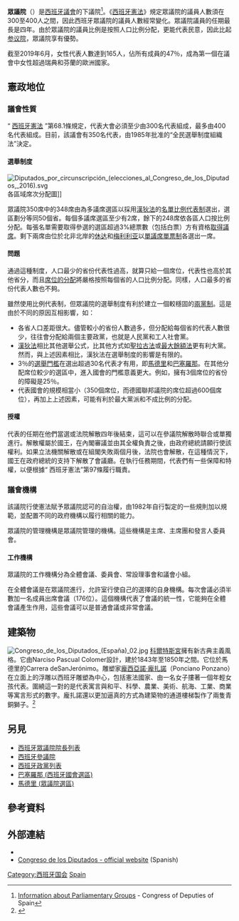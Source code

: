 {{Infobox legislature
| background_color  = #900000
| name               = 眾議院
| native_name        = ''{{lang|es|Congreso de los Diputados}}''
| transcription_name =
| legislature        = 
| coa_pic            = Coat of Arms of the Congress of Spain.svg
| coa_res            = 150px
| coa-pic            =
| coa-res            =
| house_type = [[西班牙|西班牙]][[議會|議會]][[下議院|下議院]]
| body               =
| foundation         = 1834年
| houses             =
| leader1_type       = {{link-en|议长|President of the Congress of Deputies}}
| leader1  = [[梅里切爾·巴泰特|梅里切爾·巴泰特]]
| party1             = [[加泰隆尼亚社会主义者党|加泰社会党]]
| election1          = 2019年5月21日
| leader2_type       = 第一副议长
| leader2            = {{es-link|阿方索·罗德里格斯·戈麦斯·德·塞利斯|Alfonso Rodríguez Gómez de Celis}}
| party2             = [[西班牙工人社会党|工人社会党]]
| election2          = 2019年12月3日
| leader3_type       = 第一秘书长
| leader3            = {{en-link|杰拉尔多·皮萨雷洛|Gerardo Pisarello}}
| party3             = [[共同我们能|共同我们能]]
| election3          = 2019年12月3日
| leader4_type       = [[西班牙首相|首相]]
| leader4            = [[佩德羅·桑切斯|佩德羅·桑切斯]]
| party4             = [[西班牙工人社会党|工人社会党]]
| election4          = 2018年6月1日
| leader5_type       = {{link-en|反对党领袖|Leader of the Opposition (Spain)}}
| leader5            = [[巴勃羅·卡薩多|巴勃羅·卡薩多]]
| party5             = [[人民党_(西班牙)|人民党]]
| election5          = 2018年7月21日
| members            = 350
| structure1         = Congreso de los Diputados de la XIV legislatura de España.svg
| structure1_res     = 250px
| structure2         = 
| structure2_res     =
| voting_system1     = [[名單比例代表制|名單比例代表制]]<br/>[[漢狄法|漢狄法]]
| last_election1 = [[2019年11月西班牙大選|2019年11月10日]]
| next_election1 = 2023年或之前
| session_room       = Sesión Solemne en el Congreso de los Diputados.jpg
| session_res        = 250px
| meeting_place      = [[科爾特斯宮|科尔特斯宫]]<br/>[[西班牙王國|西班牙王國]]<br/>[[马德里自治区|马德里自治区]][[马德里|马德里市]]
| political_groups1  = '''[[第二次桑切斯内阁|执政联盟]] (155)'''
*{{Color box|#E32636|border=darkgray}} [[西班牙工人社会党|工人社会党]] (120)
*{{Color box|#7B4977|border=darkgray}} [[聯合我們能|聯合我們能]] (35)
**{{Color box|#5A205A|border=darkgray}} [[我們能_(西班牙)|我们能]] (25)
**{{Color box|#732021|border=darkgray}} [[联合左翼_(西班牙)|联合左翼]] (5)
**{{Color box|#AD275C|border=darkgray}} [[共同我们能|共同我们能]] (4)
**{{Color box|#DDDDDD|border=darkgray}} [[无党籍|无党籍]] (1)
'''[[信任供给|信任供给]] (34)'''
*{{Color box|#ffb232|border=darkgray}} [[加泰羅尼亞共和左翼－主權主義者|加泰共和左翼－主权者]] (13)
**{{Color box|#ffb232|border=darkgray}} [[加泰罗尼亚共和左翼|加泰共和左翼]] (12)
**{{Color box|#d91670|border=darkgray}} [[主权主义者|主权者]] (1)
*{{Color box|#4aae4a|border=darkgray}} [[巴斯克民族主义党|巴斯克民族主义党]] (6)
*{{Color box|#b5cf19|border=darkgray}} [[巴斯克地区联合|巴斯克地区联合]] (5)
*{{Color box|#4E7972|border=darkgray}} 多元政團 (7)
**{{Color box|#0263ac|border=darkgray}} [[加泰罗尼亚欧洲民主党|加泰欧洲民主党]] (4)
**{{Color box|#10dec4|border=darkgray}} [[更多国家|更多国家]] (2)
**{{Color box|#da5c32|border=darkgray}} {{en-link|更多投入|Més Compromís}} (1)
*{{Color box|#000000|border=darkgray}} 混合政团 (3)
**{{color box|#639e42|border=darkgray}} {{link-en|新加那利|New Canaries}} (1)
**{{Color box|#027252|border=darkgray}} {{link-en|特鲁埃尔存在|Teruel Existe}} (1)
**{{Color box|#c2ce0b|border=darkgray}} {{link-en|坎塔布里亚地方黨|Regionalist Party of Cantabria}} (1)<ref>{{cite web|url=https://www.elespanol.com/espana/politica/20200113/prc-psoe-cierran-crisis-revilla-presupuestos-sanchez/459455111_0.html|title=El PRC y el PSOE cierran su crisis a cambio del apoyo de Revilla a los Presupuestos de Sánchez|work=[[El_Español|El Español]]|date=January 13, 2020|language=es|access-date=June 5, 2020|archive-date=2021-07-05|archive-url=https://web.archive.org/web/20210705043440/https://www.elespanol.com/espana/politica/20200113/prc-psoe-cierran-crisis-revilla-presupuestos-sanchez/459455111_0.html|dead-url=no}}</ref>
'''[[在野黨|在野黨]] (161)'''
*{{Color box|#1d84ce|border=darkgray}} [[人民黨_(西班牙)|人民黨]] (88)
*{{Color box|#63be22|border=darkgray}} [[呼声_(政党)|呼声]] (52)
*{{Color box|#eb6109|border=darkgray}} [[公民－公民党|公民党]] (9)
*{{Color box|#000000|border=darkgray}} 混合政團 (7)
**{{color box|#ffed00|border=darkgray}} [[人民团结候选人|人民团结候选人]] (2)
**{{Color box|#00599b|border=darkgray}} [[纳瓦拉人民联盟|纳瓦拉人民联盟]] (2)
**{{color box|#ffd600|border=darkgray}} {{link-en|加那利聯盟|Canarian Coalition}} (1)
**{{Color box|#10286b|border=darkgray}} {{link-en|亚斯图里亚斯论坛|Asturias Forum}} (1)
**{{Color box|#DDDDDD|border=darkgray}} [[無黨籍|無黨籍]] (1)
*{{Color box|#4E7972|border=darkgray}} 多元政團 (5)
**{{Color box|#01c7ae|border=darkgray}} {{link-en|一起为了加泰隆尼亚|Together for Catalonia (2020)}} (4)
**{{Color box|#adceef|border=darkgray}} [[加利西亚民族主义集团|加利西亚民族主义集团]] (1)
| political_groups2  =
| committees1        =
| joint_committees   =
| website            = {{url|congreso.es}}
| rules              =
| footnotes          =
}}
'''眾議院'''（{{lang-es|Congreso de los Diputados}}）是[[西班牙議會|西班牙議會]]的下議院<ref>[http://www.congreso.es/portal/page/portal/Congreso/Congreso/GruPar/InfoGruPar Information about Parliamentary Groups] {{Wayback|url=http://www.congreso.es/portal/page/portal/Congreso/Congreso/GruPar/InfoGruPar |date=20111207114959 }} - Congress of Deputies of Spain</ref>。《[[西班牙憲法|西班牙憲法]]》規定眾議院的議員人數須在300至400人之間，因此西班牙眾議院的議員人數經常變化。眾議院議員的任期最長是四年。由於眾議院的議員比例是按照人口比例分配，更能代表民意，因此比起[[參議院_(西班牙)|参议院]]，眾議院享有優勢。

截至2019年6月，女性代表人數達到165人，佔所有成員的47％，成為第一個在議會中女性超過瑞典和芬蘭的歐洲國家。

== 憲政地位 ==
=== 議會性質 ===
“ [[1978年西班牙憲法|西班牙憲法]] ”第68.1條規定，代表大會必須至少由300名代表組成，最多由400名代表組成。目前，該議會有350名代表，由1985年批准的“全民選舉制度組織法”決定。
==== 選舉制度 ====
[[File:Diputados_por_circunscripción_(elecciones_al_Congreso_de_los_Diputados,_2016).svg|thumb]]各區域席次分配圖]]

眾議院350席中的348席由為多議席選區以採用[[漢狄法|漢狄法]]的[[名單比例代表制|名單比例代表制]]選出，選區劃分等同50個省。每個多議席選區至少有2席，餘下的248席依各區人口按比例分配。每張名單需要取得參選的選區超過3%總票數（包括白票）方有資格[[選舉門檻|取得議席]]。剩下兩席由位於北非北岸的[[休达|休达]]和[[梅利利亚|梅利利亚]]以[[單議席單票制|單議席單票制]]各選出一席。

==== 問題 ====
通過這種制度，人口最少的省份代表性過高，就算只給一個席位，代表性也高於其他省分，而且[[分配_(政治)|席位的分配]]將嚴格按照每個省的人口比例分配。同樣，人口最多的省份代表人數也不夠。

雖然使用比例代表制，但眾議院的選舉制度有利於建立一個較穩固的[[兩黨制|兩黨制]]。這是由於不同的原因互相影響，如：

* 各省人口差距很大。儘管較小的省份人數過多，但分配給每個省的代表人數很少，往往會分配給兩個主要政黨，也就是人民黨和工人社會黨。
* [[漢狄法|漢狄法]]相比其他選舉公式，比其他方式如[[聖拉古法|聖拉古法]]或[[最大餘額法|最大餘額法]]更有利大黨。然而，與上述因素相比，漢狄法在選舉制度的影響是有限的。
* 3％的[[選舉門檻|選舉門檻]]在選出超過30名代表才有用，即[[馬德里|馬德里]]和[[巴塞羅那|巴塞羅那]]。在其他分配席位較少的選區中，進入國會的門檻意義更大。例如，擁有3個席位的省份的障礙是25％。
* 代表國會的規模相當小（350個席位，而德國聯邦議院的席位超過600個席位），再加上上述因素，可能有利於最大黨派和不成比例的分配。

==== 授權 ====
代表的任期在他們當選或法院解散四年後結束，這可以在參議院解散時聯合或單獨進行。解散權屬於國王，在內閣審議並由其全權負責之後，由政府總統請願行使該權利。如果立法機關解散或在組閣失敗兩個月後，法院也會解散，在這種情況下，國王在政府總統的支持下解散了會議廳。在執行任務期間，代表們有一些保障和特權，以便根據“ 西班牙憲法”第97條履行職責。

=== 議會機構 ===
該議院行使憲法賦予眾議院認可的自治權，由1982年自行製定的一些規則加以規範，並配置不同的政府機構以履行相關的能力。

眾議院的管理機構是眾議院管理的機構。這些機構是主席、主席團和發言人委員會。
==== 工作機構 ====
眾議院的工作機構分為全體會議、委員會、常設理事會和議會小組。

在全體會議是在眾議院進行，允許室行使自己的選擇的自身機構。每次會議必須半數加一名成員出席會議（176位）。這個機構代表了會議的統一性，它能夠在全體會議產生作用，這些會議可以是普通會議或非常會議。

== 建築物 ==
[[File:Congreso_de_los_Diputados_(España)_02.jpg|thumb]]
[[科爾特斯宮|科爾特斯宮]]擁有新古典主義風格。它由Narciso Pascual Colomer設計，建於1843年至1850年之間。它位於馬德里的Carrera deSanJerónimo。雕塑家[[龐西亞諾·龐扎諾|龐西亞諾·龐扎諾]]（Ponciano Ponzano）在立面上的浮雕以西班牙雕塑為中心，包括憲法國家、由一名女子摟著一個年輕女孩代表。圍繞這一對的是代表寓言與和平、科學、農業、美術、航海、工業、商業等寓言形式的數字。龐扎諾還以更加逼真的方式為建築物的通道樓梯製作了兩隻青銅獅子。<ref name=EnciclopediaAragonesa>{{cite web |url = http://www.enciclopedia-aragonesa.com/voz.asp?voz_id=10337 |title = Ponzano y Gascón, Ponciano |language = es |work = Gran Enciclopedia Aragonesa |accessdate = 2012-05-28 |archive-date = 2020-12-20 |archive-url = https://web.archive.org/web/20201220143335/http://www.enciclopedia-aragonesa.com/voz.asp?voz_id=10337 |dead-url = no }}</ref>

==另見==
* [[西班牙眾議院院長列表|西班牙眾議院院長列表]]
* [[參議院_(西班牙)|西班牙參議院]]
* [[西班牙政黨列表|西班牙政黨列表]]
* [[巴塞羅那_(西班牙國會選區)|巴塞羅那 (西班牙國會選區)]]
* [[馬德里_(眾議院選區)|馬德里 (眾議院選區)]]

==參考資料==
{{Reflist|30em}}

== 外部連結 ==
*{{commons category-inline|Congress of Deputies of Spain}}
* [http://www.congreso.es/ Congreso de los Diputados - official website] {{Wayback|url=http://www.congreso.es/ |date=20110212232106 }} (Spanish)
{{國家下議院}}
{{coord|40|24|57|N|3|41|48|W|source:kolossus-plwiki|display=title}}

{{commons category-inline|Congress of Deputies of Spain}}

[[Category:西班牙国会|Category:西班牙国会]]
[[Category:下议院|Spain]]